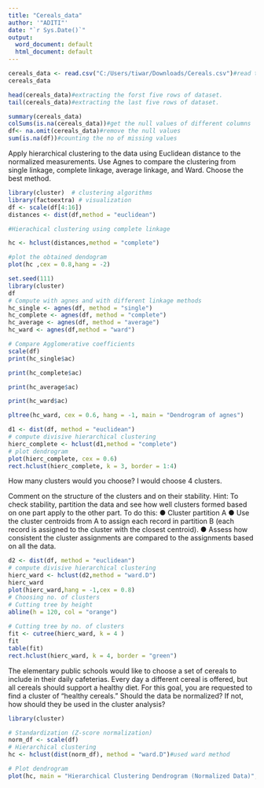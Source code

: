 ---
title: "Cereals_data"
author: '"ADITI"'
date: "`r Sys.Date()`"
output:
  word_document: default
  html_document: default
---
```{r}
cereals_data <- read.csv("C:/Users/tiwar/Downloads/Cereals.csv")#read the cereal dataset.
cereals_data
```
```{r}
head(cereals_data)#extracting the forst five rows of dataset.
tail(cereals_data)#extracting the last five rows of dataset.
```
```{r}
summary(cereals_data)
colSums(is.na(cereals_data))#get the null values of different columns
df<- na.omit(cereals_data)#remove the null values
sum(is.na(df))#counting the no of missing values
```

Apply hierarchical clustering to the data using Euclidean distance to the normalized measurements. Use Agnes to compare the clustering from single linkage, complete linkage, average linkage, and Ward. Choose the best method.

```{r}
library(cluster)  # clustering algorithms
library(factoextra) # visualization
df <- scale(df[4:16])
distances <- dist(df,method = "euclidean")

#Hierachical clustering using complete linkage

hc <- hclust(distances,method = "complete")

#plot the obtained dendogram
plot(hc ,cex = 0.8,hang = -2)
```
```{r}
set.seed(111)
library(cluster)
df
# Compute with agnes and with different linkage methods
hc_single <- agnes(df, method = "single")
hc_complete <- agnes(df, method = "complete")
hc_average <- agnes(df, method = "average")
hc_ward <- agnes(df,method = "ward")

# Compare Agglomerative coefficients
scale(df)
print(hc_single$ac)

print(hc_complete$ac)

print(hc_average$ac)

print(hc_ward$ac)
```
```{r}
pltree(hc_ward, cex = 0.6, hang = -1, main = "Dendrogram of agnes")
```
```{r}
d1 <- dist(df, method = "euclidean")
# compute divisive hierarchical clustering
hierc_complete <- hclust(d1,method = "complete")
# plot dendrogram
plot(hierc_complete, cex = 0.6)
rect.hclust(hierc_complete, k = 3, border = 1:4)
```
How many clusters would you choose?
I would choose 4 clusters.

Comment on the structure of the clusters and on their stability. Hint: To check stability, partition the data and see how well clusters formed based on one part apply to the other part. To do this: ● Cluster partition A ● Use the cluster centroids from A to assign each record in partition B (each record is assigned to the cluster with the closest centroid). ● Assess how consistent the cluster assignments are compared to the assignments based on all the data.

```{r}
d2 <- dist(df, method = "euclidean")
# compute divisive hierarchical clustering
hierc_ward <- hclust(d2,method = "ward.D")
hierc_ward
plot(hierc_ward,hang = -1,cex = 0.8)
# Choosing no. of clusters
# Cutting tree by height
abline(h = 120, col = "orange")
 
# Cutting tree by no. of clusters
fit <- cutree(hierc_ward, k = 4 )
fit
table(fit)
rect.hclust(hierc_ward, k = 4, border = "green")
```
The elementary public schools would like to choose a set of cereals to include in their daily cafeterias. Every day a different cereal is offered, but all cereals should support a healthy diet. For this goal, you are requested to find a cluster of “healthy cereals.” Should the data be normalized? If not, how should they be used in the cluster analysis?

```{r}
library(cluster)

# Standardization (Z-score normalization)
norm_df <- scale(df)
# Hierarchical clustering
hc <- hclust(dist(norm_df), method = "ward.D")#used ward method

# Plot dendrogram
plot(hc, main = "Hierarchical Clustering Dendrogram (Normalized Data)",cex = 0.6,hang = -2)
```

